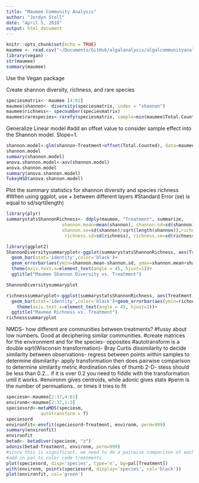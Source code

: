 ```yaml
---
title: "Maumee Community Analysis"
author: "Jordyn Stoll"
date: "April 5, 2018"
output: html_document
---
```


```r
knitr::opts_chunk$set(echo = TRUE)
maumee <- read.csv("~/Documents/GitHub/algalanalysis/algalcommunityanalysis/Community Analysis/Maumee/maumee.csv")
library(vegan)
str(maumee)
summary(maumee)
```

Use the Vegan package

Create shannon diversity, richness, and rare species
```r
speciesmatrix<- maumee [4:61]
maumee$shannon<- diversity(speciesmatrix, index = "shannon")
maumee$richness<- specnumber(speciesmatrix)
maumee$rarespecies<-rarefy(speciesmatrix, sample=min(maumee$Total.Counted))
```


Generalize Linear model
#add an offset value to consider sample effect into the Shannon model. Slope=1. 
```r
shannon.model<-glm(shannon~Treatment+offset(Total.Counted), data=maumee)
shannon.model
summary(shannon.model)
anova.shannon.model<-aov(shannon.model)
anova.shannon.model
summary(anova.shannon.model)
TukeyHSD(anova.shannon.model)
```

Plot the summary statistics for shannon diversity and species richness
#When using ggplot, use + between different layers
#Standard Error (se) is equal to sd/sqrt(length)
```r
library(plyr)
summarystatsShannonRichness<- ddply(maumee, "Treatment", summarize,
                     shannon.mean=mean(shannon), shannon.sd=sd(shannon),
                     shannon.se=sd(shannon)/sqrt(length(shannon)),richness.mean=mean(richness),
                      richness.sd=sd(richness), richness.se=sd(richness)/sqrt(length(richness)))

library(ggplot2)
ShannonDiversitysummaryplot<-ggplot(summarystatsShannonRichness, aes(Treatment, shannon.mean, fill=Treatment))+ 
  geom_bar(stat='identity',color='black')+
  geom_errorbar(aes(ymin=shannon.mean-shannon.sd, ymax=shannon.mean+shannon.sd))+
  theme(axis.text.x=element_text(angle = 45, hjust=1))+
  ggtitle("Maumee Shannon Diversity vs. Treatment")

ShannonDiversitysummaryplot

richnesssummaryplot<-ggplot(summarystatsShannonRichness, aes(Treatment,richness.mean, fill=Treatment))+ 
  geom_bar(stat='identity',color='black')+geom_errorbar(aes(ymin=richness.mean-richness.sd, ymax=richness.mean+richness.sd))+
    theme(axis.text.x=element_text(angle = 45, hjust=1))+
  ggtitle("Maumee Richness vs. Treatment")
richnesssummaryplot

```


NMDS- how different are communities between treatments? 
#fussy about low numbers. Good at deciphering similar communities.
#create matrices for the environment and for the species- opposites
#autotransform is a double sqrt(Wisconsin transformation)- Bray Curtis dissimilarity to decide similarity between observations- regress between points within samples to determine dismilarity- apply transformation then does pairwise comparison to determine similarity metric
#ordination rules of thumb 2-D- stess should be less than 0.2... if it is over 0.2 you need to fiddle with the transformation until it works.
#environm gives centroids, while adonic gives stats
#perm is the number of permuations.. or times it tries to fit
```r
speciesm<-maumee[2:37,4:61]
environm<-maumee[2:37,1:3]
speciesord<-metaMDS(speciesm,
             autotransform = T)
speciesord
environfit<-envfit(speciesord~Treatment, environm, perm=999)
summary(environfit)
environfit
betad<- betadiver(speciesm, "z")
adonis(betad~Treatment, environm, perm=999)
#since this is significant, we need to do a pairwise comparison of each treatment- subset treatments and comapre
#add in pal to color code treatments.
plot(speciesord, disp='species', type='n', bg=pal[Treatment])
with(environm, points(speciesord, display='species', col='black'))
plot(environfit, col='green')

```

